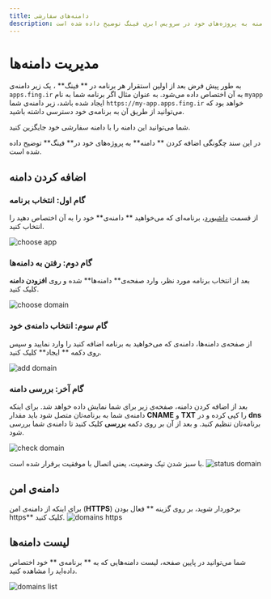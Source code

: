 ```yaml
---
title: دامنه‌های سفارشی
description: در این سند چگونگی اضافه کردن دامنه به پروژه‌های خود در سرویس ابری فینگ توضیح داده شده است
---
```



# مدیریت دامنه‌ها

به طور پیش فرض بعد از اولین استقرار هر برنامه‌ در ** فینگ** ، یک زیر دامنه‌ی `apps.fing.ir` به آن اختصاص داده می‌شود. به عنوان مثال اگر برنامه شما به نام `myapp` ایجاد شده باشد، زیر دامنه‌ی شما `https://my-app.apps.fing.ir` خواهد بود که می‌توانید از طریق آن به برنامه‌ی خود دسترسی داشته باشید.

شما می‌توانید این دامنه را با دامنه سفارشی خود جایگزین کنید.

در این سند چگونگی اضافه کردن ** دامنه** به پروژه‌های خود در** فینگ** توضیح داده شده است.

## اضافه کردن دامنه

### گام اول: انتخاب برنامه

از قسمت [داشبورد](https://cloud.fing.ir)، برنامه‌ای که می‌خواهید ** دامنه‌ی** خود را به آن اختصاص دهید را انتخاب کنید.

![choose app](/docs/images/apps-choose.jpg)

### گام دوم: رفتن به دامنه‌ها

بعد از انتخاب برنامه مورد نظر، وارد صفحه‌ی** دامنه‌ها** شده و روی **افزودن دامنه** کلیک کنید.

![choose domain](/docs/images/apps-domains-choose.jpg)

### گام سوم: انتخاب دامنه‌ی خود

از صفحه‌ی دامنه‌ها، دامنه‌ی که می‌خواهید به برنامه اضافه کنید را وارد نمایید و سپس روی دکمه ** ایجاد** کلیک کنید.

![add domain](/docs/images/apps-domains-add.jpg)

### گام آخر: بررسی دامنه

بعد از اضافه کردن دامنه، صفحه‌ی زیر برای شما نمایش داده خواهد شد. برای اینکه دامنه‌ی شما به برنامه‌تان متصل شود باید مقدار **CNAME** و **TXT** را کپی کرده و در **dns** برنامه‌تان تنظیم کنید. و بعد از آن بر روی دکمه **بررسی** کلیک کنید تا دامنه‌ی شما بررسی شود.


![check domain](/docs/images/apps-domains-check.jpg)

با سبز شدن تیک وضعیت، یعنی اتصال با موفقیت برقرار شده است.
![status domain](/docs/images/apps-domains-status.jpg)

## دامنه‌ی امن

برای اینکه از دامنه‌ی امن (**HTTPS**) برخوردار شوید، بر روی گزینه ** فعال بودن https** کلیک کنید.
![domains https](/docs/images/apps-domains-https.jpg)

## لیست دامنه‌ها

شما می‌توانید در پایین صفحه، لیست دامنه‌هایی که به ** برنامه‌ی ** خود اختصاص داده‌اید را مشاهده کنید.

![domains list](/docs/images/apps-domains-list.jpg)
